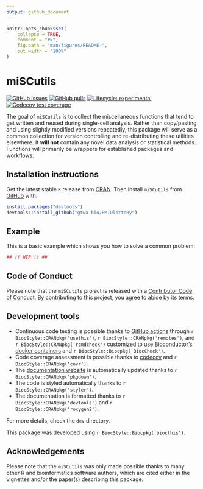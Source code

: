 ```yaml
---
output: github_document
---
```


<!-- README.md is generated from README.Rmd. Please edit that file -->

```r
knitr::opts_chunk$set(
    collapse = TRUE,
    comment = "#>",
    fig.path = "man/figures/README-",
    out.width = "100%"
)
```

# miSCutils

<!-- badges: start -->
[![GitHub issues](https://img.shields.io/github/issues/gtwa-bio/miSCutils)](https://github.com/gtwa-bio/miSCutils/issues)
[![GitHub pulls](https://img.shields.io/github/issues-pr/gtwa-bio/miSCutils)](https://github.com/gtwa-bio/miSCutils/pulls)
[![Lifecycle: experimental](https://img.shields.io/badge/lifecycle-experimental-orange.svg)](https://lifecycle.r-lib.org/articles/stages.html#experimental)
[![Codecov test coverage](https://codecov.io/gh/gtwa-bio/miSCutils/graph/badge.svg)](https://app.codecov.io/gh/gtwa-bio/miSCutils)
<!-- badges: end -->

The goal of `miSCutils` is to collect the miscellaneous functions that tend to get written and reused during single-cell analysis. Rather than copy/pasting and using slightly modified versions repeatedly, this package will serve as a common collection for version controlling and re-distributing these utilities elsewhere. It **will not** contain any novel data analysis or statistical methods. Functions will primarily be wrappers for established packages and workflows.

## Installation instructions

Get the latest stable `R` release from [CRAN](http://cran.r-project.org/). Then install `miSCutils` from [GitHub](https://github.com/gtwa-bio/PMIDlotteRy) with:

```r
install.packages("devtools")
devtools::install_github("gtwa-bio/PMIDlotteRy")
```


## Example

This is a basic example which shows you how to solve a common problem:

```r
## !! WIP !! ##
```


## Code of Conduct

Please note that the `miSCutils` project is released with a [Contributor Code of Conduct](http://bioconductor.org/about/code-of-conduct/). By contributing to this project, you agree to abide by its terms.

## Development tools

* Continuous code testing is possible thanks to [GitHub actions](https://www.tidyverse.org/blog/2020/04/usethis-1-6-0/)  through `r BiocStyle::CRANpkg('usethis')`, `r BiocStyle::CRANpkg('remotes')`, and `r BiocStyle::CRANpkg('rcmdcheck')` customized to use [Bioconductor's docker containers](https://www.bioconductor.org/help/docker/) and `r BiocStyle::Biocpkg('BiocCheck')`.
* Code coverage assessment is possible thanks to [codecov](https://codecov.io/gh) and `r BiocStyle::CRANpkg('covr')`.
* The [documentation website](http://gtwa-bio.github.io/miSCutils) is automatically updated thanks to `r BiocStyle::CRANpkg('pkgdown')`.
* The code is styled automatically thanks to `r BiocStyle::CRANpkg('styler')`.
* The documentation is formatted thanks to `r BiocStyle::CRANpkg('devtools')` and `r BiocStyle::CRANpkg('roxygen2')`.

For more details, check the `dev` directory.

This package was developed using `r BiocStyle::Biocpkg('biocthis')`.

## Acknowledgements

Please note that the `miSCutils` was only made possible thanks to many other R and bioinformatics software authors, which are cited either in the vignettes and/or the paper(s) describing this package.

